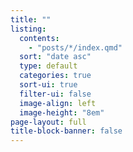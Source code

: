 ```yaml
---
title: ""
listing:
  contents: 
    - "posts/*/index.qmd"
  sort: "date asc"
  type: default
  categories: true
  sort-ui: true
  filter-ui: false
  image-align: left
  image-height: "8em"
page-layout: full
title-block-banner: false
---
```



